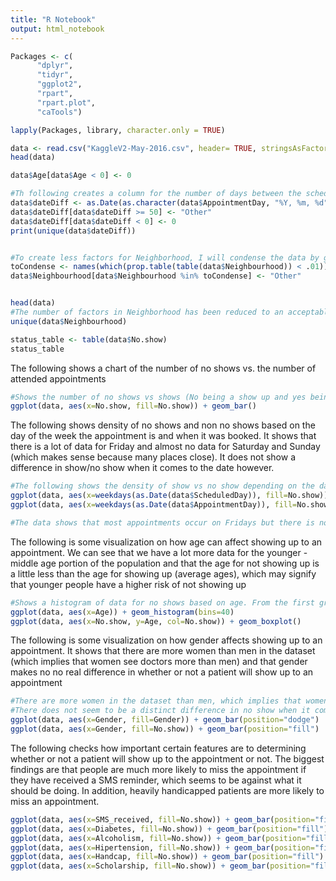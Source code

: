 ```yaml
---
title: "R Notebook"
output: html_notebook
---
```



```r
Packages <- c(
      "dplyr",
      "tidyr",
      "ggplot2",
      "rpart",
      "rpart.plot",
      "caTools")

lapply(Packages, library, character.only = TRUE)
```

```r
data <- read.csv("KaggleV2-May-2016.csv", header= TRUE, stringsAsFactors = FALSE)
head(data)

data$Age[data$Age < 0] <- 0

#Th following creates a column for the number of days between the scheduling day and the appointment day
data$dateDiff <- as.Date(as.character(data$AppointmentDay, "%Y, %m, %d")) - as.Date(as.character(data$ScheduledDay, "%Y, %m, %d"))
data$dateDiff[data$dateDiff >= 50] <- "Other"
data$dateDiff[data$dateDiff < 0] <- 0
print(unique(data$dateDiff))


#To create less factors for Neighborhood, I will condense the data by grouping non-frequent data entries into an "Other" category.
toCondense <- names(which(prop.table(table(data$Neighbourhood)) < .01))
data$Neighbourhood[data$Neighbourhood %in% toCondense] <- "Other"


head(data)
#The number of factors in Neighborhood has been reduced to an acceptable amount to be able to run a deceision tree model
unique(data$Neighbourhood)

status_table <- table(data$No.show)
status_table
```
The following shows a chart of the number of no shows vs. the number of attended appointments
```r
#Shows the number of no shows vs shows (No being a show up and yes being a no show)
ggplot(data, aes(x=No.show, fill=No.show)) + geom_bar()

```
The following shows density of no shows and non no shows based on the day of the week the appointment is and when it was booked. It shows that there is a lot of data for Friday and almost no data for Saturday and Sunday (which makes sense because many places close). It does not show a difference in show/no show when it comes to the date however. 
```r
#The following shows the density of show vs no show depending on the day the appointment is made and when the appointment is
ggplot(data, aes(x=weekdays(as.Date(data$ScheduledDay)), fill=No.show)) + geom_density() + facet_grid(.~No.show)
ggplot(data, aes(x=weekdays(as.Date(data$AppointmentDay)), fill=No.show)) + geom_density() + facet_grid(.~No.show)

#The data shows that most appointments occur on Fridays but there is no correlation for no show vs. show when it comes to the day the appointment is or when the appointment is booked
```
The following is some visualization on how age can affect showing up to an appointment. We can see that we have a lot more data for the younger - middle age portion of the population and that the age for not showing up is a little less than the age for showing up (average ages), which may signify that younger people have a higher risk of not showing up
```r
#Shows a histogram of data for no shows based on age. From the first graph it looks like younger people don't show up to appointments more than older people
ggplot(data, aes(x=Age)) + geom_histogram(bins=40)
ggplot(data, aes(x=No.show, y=Age, col=No.show)) + geom_boxplot()
```
The following is some visualization on how gender affects showing up to an appointment. It shows that there are more women than men in the dataset (which implies that women see doctors more than men) and that gender makes no no real difference in whether or not a patient will show up to an appointment
```r
#There are more women in the dataset than men, which implies that women see doctors more than men. 
#There does not seem to be a distinct difference in no show when it comes to gender. 
ggplot(data, aes(x=Gender, fill=Gender)) + geom_bar(position="dodge")
ggplot(data, aes(x=Gender, fill=No.show)) + geom_bar(position="fill")
```
The following checks how important certain features are to determining whether or not a patient will show up to the appointment or not. The biggest findings are that people are much more likely to miss the appointment if they have received a SMS reminder, which seems to be against what it should be doing. In addition, heavily handicapped patients are more likely to miss an appointment. 
```r
ggplot(data, aes(x=SMS_received, fill=No.show)) + geom_bar(position="fill")
ggplot(data, aes(x=Diabetes, fill=No.show)) + geom_bar(position="fill")
ggplot(data, aes(x=Alcoholism, fill=No.show)) + geom_bar(position="fill")
ggplot(data, aes(x=Hipertension, fill=No.show)) + geom_bar(position="fill")
ggplot(data, aes(x=Handcap, fill=No.show)) + geom_bar(position="fill")
ggplot(data, aes(x=Scholarship, fill=No.show)) + geom_bar(position="fill")
```

